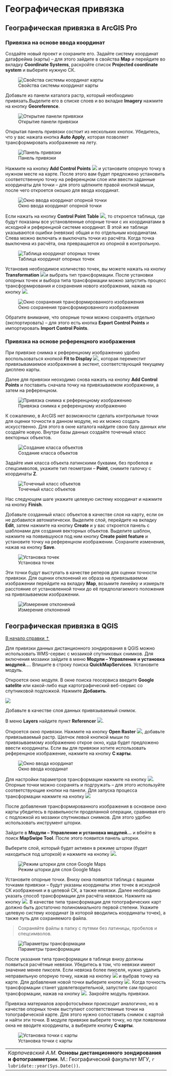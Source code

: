 # Географическая привязка {#georeference}

## Географическая привязка в ArcGIS Pro {#georeference-arcgis}

### Привязка на основе ввода координат

Создайте новый проект и сохраните его. Задайте систему координат датафрейма (карты) – для этого зайдите в свойства **Map** и перейдите во вкладку **Coordinate Systems**, раскройте список **Projected coordinate system** и выберите нужную СК.


![Свойства системы координат карты](images/Ref02/Arc_mapCRS.png)


Добавьте из панели каталога растр, который необходимо привязать.Выделите его в списке слоев и во вкладке **Imagery** нажмите на кнопку **Georeference**.


![Открытие панели привязки](images/Ref02/Arc_georeference.png)


Открытая панель привязки состоит из нескольких кнопок. Убедитесь, что у вас нажата кнопка **Auto Apply**, которая позволяет трансформировать изображение на лету.


![Панель привязки](images/Ref02/Arc_georef_panel.png)


Нажмите на кнопку **Add Control Points** ![](images/Ref02/Arc_add_control_points.png) и установите опорную точку в нужном месте на карте. После этого вам будет предложено установить соответственную точку на референцном слое или ввести заданные координаты для точки – для этого щёлкните правой кнопкой мыши, после чего откроется окошко для ввода координат.


![Окно ввода координат опорной точки](images/Ref02/Arc_target_coords.png)


Если нажать на кнопку **Control Point Table** ![](images/Ref02/Arc_control_points_tab.png), то откроется таблица, где будут показаны все установленные опорные точки с их координатами в исходной и референцной системе координат. В этой же таблице указываются ошибки (невязки) общая и по отдельным координатам. Слева можно включать и выключать точки из расчёта. Когда точка выключена из расчёта, она превращается из опорной в контрольную.


![Таблица координат опорных точек](images/Ref02/Arc_table.png)


Установив необходимое количество точек, вы можете нажать на кнопку **Transformation** ![](images/Ref02/Arc_transformation.png)и выбрать тип трансформации. После установки опорных точек и выбора типа трансформации можно запустить процесс трансформирования и сохранения нового изображения, нажав на кнопку ![](images/Ref02/Arc_save_as_new.png).


![Окно сохранения трансформированного изображения](images/Ref02/Arc_export_raster.png)


Обратите внимание, что опорные точки можно сохранять отдельно (экспортировать) – для этого есть кнопка **Export Control Points** и импортировать **Import Control Points**.

### Привязка на основе референцного изображения

При привязке снимка к референцному изображению удобно воспользоваться кнопкой **Fit to Display** ![](images/Ref02/Arc_Fit_to_Display.png), которая переместит привязывамаемое изображение в экстент, соответствующий текущему дисплею карты.

Далее для привязки неоходимо снова нажать на кнопку **Add Control Points** и поставить сначала точку на привязываемом изображении, а затем на референцном.


![Привязка снимка к референцному изображению](images/Ref02/Arc_Image_to_Image.gif)

К сожалению, в ArcGIS нет возможности сделать контрольные точки для оценки точности в данном модуле, но их можно создать искусственно. Для этого в окне каталога найдите свою базу данных или создайте новую. Внутри базы данных создайте точечный класс векторных объектов.


![Создание класса объектов](images/Ref02/Arc_Create_FC.png)

Задайте имя класса объекта латинскими буквами, без пробелов и спецсимволов, укажите тип геометрии – **Point**, снимите галочку с координаты **Z**.


![Точечный класс объектов](images/Ref02/Arc_Create_Points.png)

Нас следующем шаге укажите целевую систему координат и нажмите на кнопку **Finish**.

Добавьте созданный класс объектов в качестве слоя на карту, если он не добавился автоматически. Выделите слой, перейдите на вкладку **Edit**, затем нажмите на кнопку **Create** и у вас откроется панель с шаблонами для создания векторных объектов. Выделите шаблон, нажмите на появившуюся под ним кнопку **Create point feature** и установите точку на референцном изображении. Сохраните изменения, нажав на кнопку **Save**.


![Установка точек](images/Ref02/Arc_Control_Points.gif)


Эти точки будут выступать в качестве реперов для оценки точности привязки. Для оценки отклонений их образа на привязываемом изображении перейдите на вкладку **Map**, возьмите линейку и измерьте расстояние от установленной точки до её предполагаемого положения на привязываемом изображении.


![Измерение отклонений](images/Ref02/Arc_Measuring.gif)

## Географическая привязка в QGIS {#georeference-qgis}
[В начало справки ⇡](#georeference)

Для привязки данных дистанционного зондирования в QGIS можно использовать WMS-сервис с мозаикой спутниковых снимков. Для включения мозаики зайдите в меню **Модули – Управление и установка модулей...**. Впишите в строку поиска __QuickMapServices__. Установите модуль.

Откроется окно модуля. В окне поиска геосервиса введите __Google satelite__ или какой-либо еще картографический веб-сервис со спутниковой подложкой. Нажмите **Добавить**.


![](images/Ref02/QMS.png)


Добавьте в качестве слоя данных привязываемый снимок.


В меню **Layers** найдите пункт **Referencer** ![](images/Ref02/Reference_button.png).

Откроется окно привязки. Нажмите на кнопку **Open Raster** ![](images/Ref02/Open_rastr.png), добавьте привязываемый растр. Щелчок левой кнопкой мыши по привязываемому изображению открое окно, куда будет предложено ввести координаты. Если вы для привязки хотите использовать референцное изображение, нажмите на кнопку **С карты**.


![Окно ввода координат](images/Ref02/Input_coordinates.png)


Для настройки параметров трансформации нажмите на кнопку ![](images/Ref02/Transformation_settings.png). Опорные точки можно сохранять и подгружать – для этого используйте соответствующие кнопки на панели. Для запуска процесса трансформации нажмите на кнопку ![](images/Ref02/Transformation_button.png)

После добавления трансформированного изображения в основное окно карты убедитесь в правильности проделанной операции, сравнивая его с подложкой из мозаики спутниковых снимков. Для этого удобно использовать инструмент шторки.

Зайдите в **Модули – Управление и установка модулей...** и вбейте в поиск **MapSwipe Tool**. После этого появится панель шторки.

Выберите слой, который будет активен в режиме шторки (будет находиться под шторкой) и нажмите на кнопку ![](images/Ref02/Swipe_button.png).


![Режим шторки для слоя Google Maps](images/Ref02/Swipe.png)


Установите опорные точки. Внизу окна появится таблица с вашими точками привязки – будут указаны координаты этих точек в исходной СК изображения и в целевой СК, а также невязки. Далее необходимо указать способ трансформации для расчёта невязок. Нажмите на кнопку ![](images/Ref02/Transformation_settings.png). В качестве типа трансформации для топографических карт должно быть достаточно полиномиального первой степени. Укажите целевую систему координат (в которой вводились координаты точек), а также путь для сохраняемого файла.

> Сохраняйте файлы в папку с путями без латиницы, пробелов и спецсимволов.


![Параметры трансформации](images/Ref02/Transformation_parameters.png)


После указания типа трансформации в таблице внизу должны появиться расчётные невязки. Убедитесь в том, что невязки имеют значение менее пикселя. Если невязка более пикселя, нужно удалить неправильную опорную точку, нажав на кнопку ![](images/Ref02/Delete_point.png) и выбрав точку на карте. Для добавления новой точки выберите кнопку ![](images/Ref02/Add_point.png). Когда точность трансформации станет удовлетворительной, запустите сам процесс трансформации, нажав на кнопку ![](images/Ref02/Transformation_button.png). Закройте модуль привязки.

Привязка материалов аэрофотосъёмки происходит аналогично, но в качестве опорных точек выступают соответственные точки на топографической карте. Для этого нужно сопоставить снимок с картой и найти эти точки. В модуле привязке выберите точку, но при появлении окна не вводите координаты, а выберите кнопку **С карты**.


![Установка точки с карты](images/Ref02/Reference_aerial.gif)

----
_Карпачевский А.М._ **Основы дистанционного зондирования и фотограмметрии**. М.: Географический факультет МГУ, `r lubridate::year(Sys.Date())`.
----